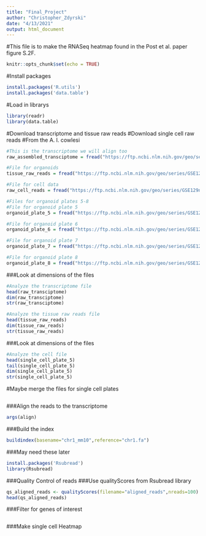 ```yaml
---
title: "Final_Project"
author: "Christopher_Zdyrski"
date: "4/13/2021"
output: html_document
---
```

#This file is to make the RNASeq heatmap found in the Post et al. paper figure S.2F.
```r
knitr::opts_chunk$set(echo = TRUE)
```

#Install packages
```r
install.packages('R.utils')
install.packages('data.table')
```

#Load in librarys
```r
library(readr)
library(data.table)
```

#Download transcriptome and tissue raw reads
#Download single cell raw reads
#From the A. l. cowlesi
```r
#This is the transcriptome we will align too
raw_assembled_transciptome = fread("https://ftp.ncbi.nlm.nih.gov/geo/series/GSE129nnn/GSE129581/suppl/GSE129581_transcriptome-assembly_min500bp.fna.gz")

#File for organoids
tissue_raw_reads = fread("https://ftp.ncbi.nlm.nih.gov/geo/series/GSE129nnn/GSE129581/suppl/GSE129581_Tissue_allPlates.csv.gz")

#File for cell data
raw_cell_reads = fread("https://ftp.ncbi.nlm.nih.gov/geo/series/GSE129nnn/GSE129581/suppl/GSE129581_Cellseq2barcodes.csv.gz", quote="")

#Files for organoid plates 5-8
#File for organoid plate 5
organoid_plate_5 = fread("https://ftp.ncbi.nlm.nih.gov/geo/series/GSE129nnn/GSE129581/suppl/GSM3716643_annotation_collapsed_counts_HUB-YP-005.csv.gz", quote="")

#File for organoid plate 6
organoid_plate_6 = fread("https://ftp.ncbi.nlm.nih.gov/geo/series/GSE129nnn/GSE129581/suppl/GSM3716644_annotation_collapsed_counts_HUB-YP-006.csv.gz", quote="")

#File for organoid plate 7
organoid_plate_7 = fread("https://ftp.ncbi.nlm.nih.gov/geo/series/GSE129nnn/GSE129581/suppl/GSM3716645_annotation_collapsed_counts_HUB-YP-007.csv.gz", quote="")

#File for organoid plate 8
organoid_plate_8 = fread("https://ftp.ncbi.nlm.nih.gov/geo/series/GSE129nnn/GSE129581/suppl/GSM3716646_annotation_collapsed_counts_HUB-YP-008.csv.gz", quote="")
```

###Look at dimensions of the files
```r
#Analyze the transcriptome file
head(raw_transciptome)
dim(raw_transciptome)
str(raw_transciptome)

#Analyze the tissue raw reads file
head(tissue_raw_reads)
dim(tissue_raw_reads)
str(tissue_raw_reads)
```

###Look at dimensions of the files
```r
#Analyze the cell file
head(single_cell_plate_5)
tail(single_cell_plate_5)
dim(single_cell_plate_5)
str(single_cell_plate_5)
```

#Maybe merge the files for single cell plates
```r

```

###Align the reads to the transcriptome

```r
args(align)
```


###Build the index
```r
buildindex(basename="chr1_mm10",reference="chr1.fa")
```



###May need these later
```r
install.packages('Rsubread')
library(Rsubread)
```


###Quality Control of reads
###Use qualityScores from Rsubread library
```r
qs_aligned_reads <- qualityScores(filename="aligned_reads",nreads=100)
head(qs_aligned_reads)
```

###Filter for genes of interest

```r


```

###Make single cell Heatmap

```r


```


